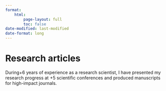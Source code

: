 ```yaml
---
format: 
    html:
        page-layout: full
        toc: false
date-modified: last-modified
date-format: long
---
```


# Research articles

During+6 years of experience as a research scientist, I have presented my research progress at +5 scientific conferences and produced manuscripts for high-impact journals.
